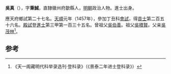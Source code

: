 '''吳真'''（{{bd|1422年||？}}），字'''秉誠'''，直隸徽州府歙縣人，[[明朝|明朝]]政治人物。進士出身。

應天府鄉試第二十七名。[[天顺_(明朝)|天順]]元年（1457年），參加丁丑科[[會試|會試]]，得[[貢士|貢士]]第二百五十六名。[[殿試|殿試]]登[[進士|進士]]第三甲第一百三十五名。曾祖父[[吳伯善|吳伯善]]。祖父[[吳積賢|吳積賢]]。父亲[[吳茂林|吳茂林]]<ref>《天一阁藏明代科举录选刊·登科录》（《景泰二年进士登科录》）</ref>。

==参考==
{{reflist}}
{{明朝人物小作品}}
{{天順元年丁丑科殿試金榜}}